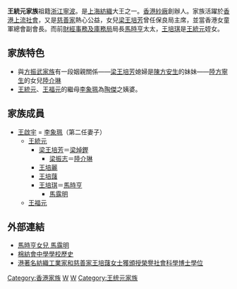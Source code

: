 '''王統元家族'''祖籍[[浙江|浙江]][[寧波|寧波]]。是[[上海|上海]][[紡織|紡織]]大王之一。[[香港紗廠|香港紗廠]]創辦人。家族活躍於[[香港|香港]][[上流社會|上流社會]]，又是[[慈善家|慈善家]]熱心公益，女兒[[梁王培芳|梁王培芳]]曾任保良局主席，並當香港女童軍總會副會長。而前[[財經事務及庫務局|財經事務及庫務局]]局長[[馬時亨|馬時亨]]太太，[[王培琪|王培琪]]是[[王統元|王統元]]姪女。

==家族特色==
* 與[[方振武家族|方振武家族]]有一段姻親關係——[[梁王培芳|梁王培芳]]媳婦是[[陳方安生|陳方安生]]的妹妹——[[陸方寧生|陸方寧生]]的女兒[[陸介琳|陸介琳]]
* [[王統元|王統元]]、[[王福元|王福元]]的繼母[[李象珮|李象珮]]為[[陶傑|陶傑]]之姨婆。

==家族成員==
* [[王啟宇|王啟宇]] = [[李象珮|李象珮]]（第二任妻子）
** [[王統元|王統元]]
*** [[梁王培芳|梁王培芳]]＝[[梁焯鏗|梁焯鏗]]
**** [[梁振志|梁振志]]＝[[陸介琳|陸介琳]]
*** [[王培麗|王培麗]]
*** [[王培藷|王培藷]]
*** [[王培琪|王培琪]]＝[[馬時亨|馬時亨]]
**** [[馬露明|馬露明]]
** [[王福元|王福元]]

==外部連結==
*[http://www.hkheadline.com/culture/culture_content.asp?contid=27148&srctype=g 馬時亨女兒 馬露明]
*[https://web.archive.org/web/20100827041925/http://www.csa.edu.hk/noties/08-09/news/school_report_0708.pdf 棉紡會中學學校歷史]
*[http://www.cuhk.edu.hk/ipro/pressrelease/011025c.htm 港著名紡織工業家和慈善家王培藷女士獲頒授榮譽社會科學博士學位] {{Wayback|url=http://www.cuhk.edu.hk/ipro/pressrelease/011025c.htm |date=20070815183053 }}

[[Category:香港家族|Category:香港家族]]
[[Category:宁波人|W]]
[[Category:香港宁波人|W]]
[[Category:王统元家族|Category:王统元家族]]